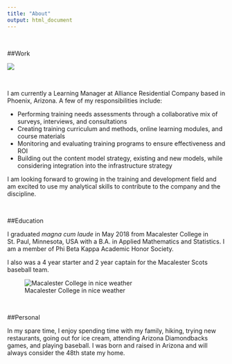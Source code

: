 ```yaml
---
title: "About"
output: html_document
---
```


\ 

##Work

![](alliance4.gif)

\


I am currently a Learning Manager at Alliance Residential Company based in Phoenix, Arizona. A few of my responsibilities include:

- Performing training needs assessments through a collaborative mix of surveys, interviews, and consultations
- Creating training curriculum and methods, online learning modules, and course materials
- Monitoring and evaluating training programs to ensure effectiveness and ROI
- Building out the content model strategy, existing and new models, while considering integration into the infrastructure strategy

I am looking forward to growing in the training and development field and am excited to use my analytical skills to contribute to the company and the discipline. 

\


##Education

I graduated _magna cum laude_ in May 2018 from Macalester College in St. Paul, Minnesota, USA with a B.A. in Applied Mathematics and Statistics. I am a member of Phi Beta Kappa Academic Honor Society. 

I also was a 4 year starter and 2 year captain for the Macalester Scots baseball team. 

![Macalester College in nice weather](macalesterOldMain.jpg)

\ 

##Personal

In my spare time, I enjoy spending time with my family, hiking, trying new restaurants, going out for ice cream, attending Arizona Diamondbacks games, and playing baseball. I was born and raised in Arizona and will always consider the 48th state my home. 

